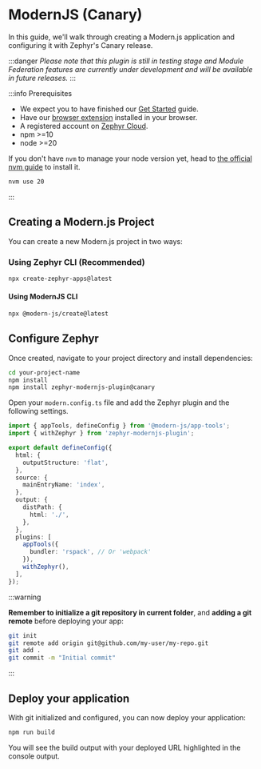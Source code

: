 
# ModernJS (Canary)

<SourceCode href="https://github.com/ZephyrCloudIO/zephyr-examples/tree/main/examples/modernjs-app" />

In this guide, we'll walk through creating a Modern.js application and configuring it with Zephyr's Canary release. 

:::danger
*Please note that this plugin is still in testing stage and Module Federation features are currently under development and will be available in future releases.*
:::

:::info Prerequisites

- We expect you to have finished our [Get Started](/general/get-started) guide.
- Have our [browser extension](https://chromewebstore.google.com/detail/zephyr-mission-control/liflhldchhinbaeplljlplhnbkdidedn) installed in your browser.
- A registered account on [Zephyr Cloud](https://app.zephyr-cloud.io).
- npm >=10
- node >=20

If you don't have `nvm` to manage your node version yet, head to [the official nvm guide](https://github.com/nvm-sh/nvm) to install it.

```bash
nvm use 20 
```

:::

## Creating a Modern.js Project

You can create a new Modern.js project in two ways:

### **Using Zephyr CLI (Recommended)**

```bash filename="Terminal"
npx create-zephyr-apps@latest
```

#### Using ModernJS CLI

```bash filename="Terminal"
npx @modern-js/create@latest
```

## Configure Zephyr

Once created, navigate to your project directory and install dependencies:

```bash filename="Terminal"
cd your-project-name
npm install
npm install zephyr-modernjs-plugin@canary
```

Open your `modern.config.ts` file and add the Zephyr plugin and the following settings.

```ts filename="modern.config.ts"
import { appTools, defineConfig } from '@modern-js/app-tools';
import { withZephyr } from 'zephyr-modernjs-plugin';

export default defineConfig({
  html: {
    outputStructure: 'flat',
  },
  source: {
    mainEntryName: 'index',
  },
  output: {
    distPath: {
      html: './',
    },
  },
  plugins: [
    appTools({
      bundler: 'rspack', // Or 'webpack'
    }),
    withZephyr(),
  ],
});
```

:::warning

**Remember to initialize a git repository in current folder**, and **adding a git remote** before deploying your app:

```bash
git init
git remote add origin git@github.com/my-user/my-repo.git
git add .
git commit -m "Initial commit"
```

:::

## Deploy your application

With git initialized and configured, you can now deploy your application:

```bash filename="Terminal"
npm run build
```

You will see the build output with your deployed URL highlighted in the console output.

